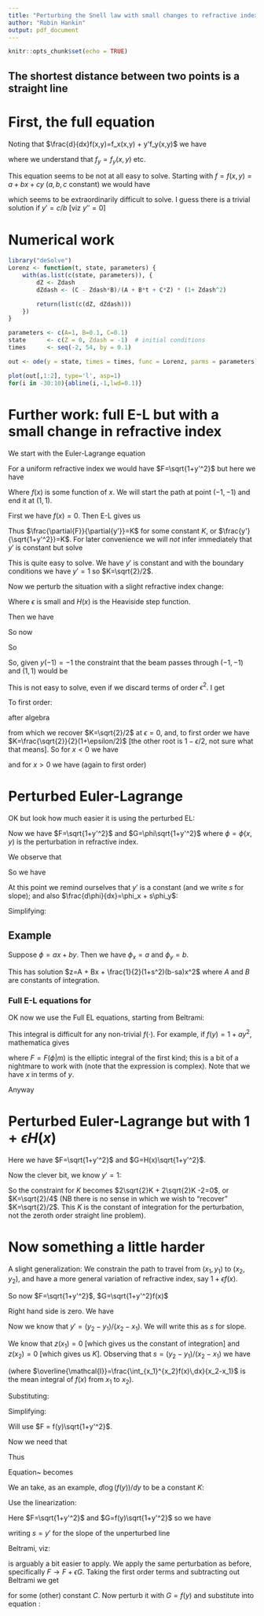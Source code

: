 ```yaml
---
title: "Perturbing the Snell law with small changes to refractive index: a first-order analysis"
author: "Robin Hankin"
output: pdf_document
---
```


```r
knitr::opts_chunk$set(echo = TRUE)
```

## The shortest distance between two points is a straight line

\newcommand{\di}[2]{\frac{\partial{#1}}{\partial{#2}}}
\newcommand{\cx}{\cosh{\left(\frac{x-x_0}{a}\right)}}
\newcommand{\sx}{\sinh{\left(\frac{x-x_0}{a}\right)}}
\newcommand{\tx}{\tanh{\left(\frac{x-x_0}{a}\right)}}
\newcommand{\sech}{\operatorname{sech}}


# First, the full equation

\begin{equation}
\frac{d}{dx}\di{F}{y'} -\di{F}{y}=0\qquad F=f(x,y)\sqrt{1+y'^2}
\end{equation}

\begin{equation}
\frac{d}{dx}\left[\frac{y'f(x,y)}{\sqrt{1+y'^2}}\right] = 
\sqrt{1+y'^2}\,f_y(x,y)
\end{equation}


Noting that $\frac{d}{dx}f(x,y)=f_x(x,y) + y'f_y(x,y)$ we have

\begin{equation}
\frac{y''\,f(x,y)}{(1+y'^2)^{3/2}}+
\frac{y'(f_x(x,y)+y'f_y(x,y))}{\sqrt{1+y'^2}} =
\sqrt{1+y'^2}\,f_y(x,y)
\end{equation}

where we understand that $f_y=f_y(x,y)$ etc.

\begin{equation}
y'' + y'(1+y'^2)\frac{f_x(x,y)+y'f_y(x,y)}{f(x,y)} = 
\sqrt{1+y'^2}\,f_y(x,y)
\end{equation}

\begin{equation}
y'' = \frac{f_y-y'f_x}{f}(1+y'^2)
\end{equation}

This equation seems to be not at all easy to solve.  Starting with
$f=f(x,y)=a+bx+cy$ ($a,b,c$ constant) we would have

\begin{equation}
y'' = \frac{c-y'b}{a+bx+cy}(1+y'^2)
\end{equation}

which seems to be extraordinarily difficult to solve.  I guess there
is a trivial solution if $y'=c/b$ [viz $y''=0$]



# Numerical work


```r
library("deSolve") 
Lorenz <- function(t, state, parameters) {
    with(as.list(c(state, parameters)), {
        dZ <- Zdash
        dZdash <- (C - Zdash*B)/(A + B*t + C*Z) * (1+ Zdash^2)

        return(list(c(dZ, dZdash)))
    })
}

parameters <- c(A=1, B=0.1, C=0.1)
state      <- c(Z = 0, Zdash = -1)  # initial conditions
times      <- seq(-2, 54, by = 0.1)

out <- ode(y = state, times = times, func = Lorenz, parms = parameters)
```

```r
plot(out[,1:2], type='l', asp=1)
for(i in -30:10){abline(i,-1,lwd=0.1)}

```


# Further work:  full E-L but with a small change in refractive index


We start with the Euler-Lagrange equation

\begin{equation}
\frac{d}{dx}\di{F}{y'} -\di{F}{y}=0
\end{equation}


For a uniform refractive index we would have $F=\sqrt{1+y'^2}$ but here we have 

\begin{equation}
F=\sqrt{1+y'^2}(1+\epsilon f(x))
\end{equation}


Where $f(x)$ is some function of $x$.  We will start the path at point
$(-1,-1)$ and end it at $(1,1)$.

First we have $f(x)=0$.  Then E-L gives us

\begin{equation}
\frac{d}{dx}\di{F}{y'}=0
\end{equation}


Thus $\di{F}{y'}=K$ for some constant $K$, or
$\frac{y'}{\sqrt{1+y'^2}}=K$.  For later convenience we will *not*
infer immediately that $y'$ is constant but solve

\begin{equation}
\frac{y'}{\sqrt{1+y'^2}}=K\longrightarrow y'=\frac{K}{\sqrt{1-K^2}}
\end{equation}

This is quite easy to solve.  We have $y'$ is constant and with the
boundary conditions we have $y'=1$ so $K=\sqrt{2}/2$.

Now we perturb the situation with a slight refractive index change:

\begin{equation}
F=\sqrt{1+y'^2}(1+\epsilon H(x))
\end{equation}

Where $\epsilon$ is small and $H(x)$ is the Heaviside step function.

Then we have 

\begin{equation}
\frac{d}{dx}\di{\sqrt{1+y'^2}(1+\epsilon H(x))}{y'}=0
\longrightarrow
\frac{d}{dx}\frac{(1+\epsilon H(x))y'}{\sqrt{1+y'^2}}=0
\longrightarrow
\frac{(1+\epsilon H(x))y'}{\sqrt{1+y'^2}}=K
\end{equation}


So now

\begin{equation}
y'=\frac{K}{\sqrt{(1+\epsilon H(x))^2-K^2}}
\end{equation}

So 

\begin{equation}
y'=\left\{\begin{array}{lr}
\frac{K}{\sqrt{1-K^2}}, & x<0\\
\frac{K}{\sqrt{(1+\epsilon)^2-K^2}}, & x\geqslant 0
\end{array}
\right.
\end{equation}

So, given $y(-1)=-1$ the constraint that the beam passes through $(-1,-1)$ and $(1,1)$ would be 

\begin{equation}
\frac{K}{\sqrt{1-K^2}} + 
\frac{K}{\sqrt{(1+\epsilon)^2 - K^2}} =2
\end{equation}

This is not easy to solve, even if we discard terms of order $\epsilon^2$.
I get

\begin{equation}
\frac{K}{\sqrt{(1+\epsilon)^2 - K^2}} = 
\frac{K}{\sqrt{1-K^2}}\left(   1-\frac{\epsilon}{1-K^2}  \right) + \mathcal{O}(\epsilon^2)
\end{equation}


To first order:

\begin{equation}
\frac{K}{\sqrt{1-K^2}}\left(1 - \frac{\epsilon/2}{1-K^2}  \right)=1
\end{equation}


after algebra

\begin{equation}
2K^4-(3-\epsilon)K^2 +1=0
\end{equation}


from which we recover $K=\sqrt{2}/2$ at $\epsilon=0$, and, to first
order we have $K=\frac{\sqrt{2}}{2}(1+\epsilon/2)$ [the other root is
$1-\epsilon/2$, not sure what that means].  So for $x<0$ we have

\begin{equation}
y'=\frac{K}{\sqrt{1-K^2}}= 1+\epsilon
\end{equation}


and for $x>0$ we have (again to first order)

\begin{equation}
y'=\frac{K}{\sqrt{(1+\epsilon)^2-K^2}}=1-\epsilon
\end{equation}


# Perturbed Euler-Lagrange

OK but look how much easier it is using the perturbed EL:

\begin{equation}
\frac{d}{dx}\left[\di{}{y'}\left(
z\di{F}{y} + z'\di{F}{y'} + G\right)\right] =
\di{}{y}\left(z\di{F}{y} + z'\di{F}{y'} + G\right)
\end{equation}
 
Now we have $F=\sqrt{1+y'^2}$ and $G=\phi\sqrt{1+y'^2}$ where
$\phi=\phi(x,y)$ is the perturbation in refractive index.

We observe that

\begin{equation}
z\di{F}{y} + z'\di{F}{y'} + G = \frac{z'y'}{\sqrt{1+y'^2}} + \phi\sqrt{1+y'^2}
\end{equation}

So we have 


\begin{equation}
\frac{d}{dx}\left[
\frac{z'}{(1+y'^2)^{3/2}} + \frac{\phi y'}{\sqrt{1+y'^2}}
\right] =
\phi_y\sqrt{1+y'^2}
\end{equation}

At this point we remind ourselves that $y'$ is a constant (and we
write $s$ for slope); and also $\frac{d\phi}{dx}=\phi_x + s\phi_y$:



\begin{equation}
\frac{z''}{(1+s^2)^{3/2}}+\frac{y'(\phi_x + s\phi_y)}{\sqrt{1+s^2}}
=
\phi_y\sqrt{1+s^2}
\end{equation}

Simplifying:

\begin{equation}
z'' = (1+s^2)(\phi_y - s\phi_x)
\end{equation}


## Example

Suppose $\phi=ax+by$.  Then we have $\phi_x=a$ and $\phi_y=b$.

\begin{equation}
z'' = (1+s^2)(b-sa)
\end{equation}

This has solution $z=A + Bx + \frac{1}{2}(1+s^2)(b-sa)x^2$ where $A$
and $B$ are constants of integration.

### Full E-L equations for 

OK now we use the Full EL equations, starting from Beltrami:

\begin{equation}
F -y'\di{F}{y'}=C,\qquad F=f(y)\sqrt{1+y'^2}
\end{equation}

\begin{equation}
f(y)\sqrt{1+y'^2} - \frac{f(y)y'^2}{\sqrt{1+y'^2}} = C
\end{equation}

\begin{equation}
f(y)(1+y'^2) - f(y)y'^2 = C\sqrt{1+y'^2}
\end{equation}

\begin{equation}
f(y) = C\sqrt{1+y'^2}
\end{equation}

\begin{equation}
k^2f(y)^2 = 1+y'^2
\end{equation}

\begin{equation}
y'=\sqrt{k^2f(y)^2-1}
\end{equation}

\begin{equation}
\int dx=\int\frac{dy}{\sqrt{k^2f(y)^2-1}}
\end{equation}

This integral is difficult for any non-trivial $f(\cdot)$.  For
example, if $f(y)=1+ay^2$, mathematica gives

\begin{equation}
-\frac{i \sqrt{\frac{a k y^2}{k-1}+1} \sqrt{\frac{a k
   y^2}{k+1}+1} F\left(i \sinh ^{-1}\left(\sqrt{\frac{a k}{k+1}}
   y\right)|\frac{k+1}{k-1}\right)}{\sqrt{\frac{a k}{k+1}}
   \sqrt{\left(a k y^2+k\right)^2-1}}
\end{equation}

where $F=F(\phi\vert m)$ is the elliptic integral of the first kind;
this is a bit of a nightmare to work with (note that the expression is
complex).  Note that we have $x$ in terms of $y$.

Anyway

# Perturbed Euler-Lagrange but with $1+\epsilon H(x)$

\begin{equation}
\frac{d}{dx}\left[\di{}{y'}\left(
z\di{F}{y} + z'\di{F}{y'} + G\right)\right] =
\di{G}{y}
\end{equation}

Here we have $F=\sqrt{1+y'^2}$ and $G=H(x)\sqrt{1+y'^2}$.


\begin{equation}
\frac{d}{dx}\left[\di{}{y'}\left(
\frac{z'y'}{\sqrt{1+y'^2}}
+ H(x)\sqrt{1+y'^2}
\right)\right] =
0
\end{equation}


\begin{equation}
\di{}{y'}\left(
\frac{z'y'}{\sqrt{1+y'^2}}
+ H(x)\sqrt{1+y'^2}
\right)
= K
\end{equation}

\begin{equation}
\frac{z'}{(1+y'^2)^{3/2}}
+ \frac{y'H(x)}{\sqrt{1+y'^2}}
= K
\end{equation}



\begin{equation}\label{tobegeneralized}
\frac{z'}{(1+y'^2)^{3/2}}
+ \frac{y'H(x)}{\sqrt{1+y'^2}}
= K
\end{equation}

Now the clever bit, we know $y'=1$:

\begin{equation}
z'\frac{\sqrt{2}}{4}
+ \frac{\sqrt{2}}{2}H(x)
= K\longrightarrow z'=2\sqrt{2}K-2H(x)
\end{equation}

So the constraint for $K$ becomes $2\sqrt{2}K + 2\sqrt{2}K -2=0$, or
$K=\sqrt{2}/4$ (NB there is no sense in which we wish to "recover"
$K=\sqrt{2}/2$.  This $K$ is the constant of integration for the
perturbation, not the zeroth order straight line problem).

\begin{equation}
z'=1-2H(x)=\left\{\begin{array}{lr}1&x<0\\ -1&x\geqslant 0\end{array}\right.
\end{equation}


# Now something a little harder

A slight generalization:  We 
constrain the path to travel from $(x_1,y_1)$ to $(x_2,y_2)$, and have 
a more general variation of refractive index, say $1+\epsilon f(x)$.  


So now $F=\sqrt{1+y'^2}$, $G=\sqrt{1+y'^2}f(x)$

\begin{equation}
\frac{d}{dx}\left[\di{}{y'}\left(
z\di{F}{y} + z'\di{F}{y'} + G\right)\right] =
\di{G}{y}
\end{equation}

Right hand side is zero.  We have 

\begin{equation}
\frac{d}{dx}\left[z'\frac{\partial^2F}{\partial y'^2}
+ \di{G}{y'}\right] = 0
\end{equation}

\begin{equation}
z'\frac{\partial^2F}{\partial y'^2}
+ \di{G}{y'}=K
\end{equation}


\begin{equation}
\frac{z'}{(1+y'^2)^{3/2}}  + \frac{y'f(x)}{\sqrt{1+y'^2}} = K
\end{equation}


Now we know that $y'=(y_2-y_1)/(x_2-x_1)$.  We will write this as $s$
for slope.

\begin{equation}
\frac{z'}{(1+s^2)^{3/2}}  + \frac{s\,f(x)}{\sqrt{1+s^2}} = K
\end{equation}


\begin{equation}
z' = K(1+s^2)^{3/2} - s(1+s^2)f(x)
\end{equation}

We know that $z(x_1)=0$ [which gives us the constant of integration]
and $z(x_2)=0$ [which gives us $K$].  Observing that $s=(y_2-y_1)/(x_2-x_1)$ we have

\begin{equation}
z(x_2) = 0 = 0 + (x_2-x_1)K(1+s^2)^{3/2} -
s(1+s^2)\int_{x_1}^{x_2}f(x)dx
\end{equation}

\begin{equation}
K = \frac{s\overline{\mathcal{I}}}{\sqrt{1+s^2}}
\end{equation}

(where
$\overline{\mathcal{I}}=\frac{\int_{x_1}^{x_2}f(x)\,dx}{x_2-x_1}$ is
the mean integral of $f(x)$ from $x_1$ to $x_2$).

Substituting:


\begin{equation}
z' = \overline{\mathcal{I}}s(1+s^2) - s(1+s^2)f(x) 
\end{equation}

Simplifying:

\begin{equation}\label{final}
z' = s(1+s^2)(\overline{\mathcal{I}}-f(x))
\end{equation}

\section{Now a function of y}

Will use $F = f(y)\sqrt{1+y'^2}$.


\begin{equation}
\frac{d}{dx}\di{F}{y'}=\di{F}{y}
\end{equation}

\begin{equation}\label{covstraight}
\frac{d}{dx}\left(\frac{y'f(y)}{\sqrt{1+y'^2}}\right)
= f'(y)\sqrt{1+y'^2}
\end{equation}

Now we need that 

\begin{eqnarray*}
\frac{d f(y)}{dx} &=& \frac{d f(y(x))}{dx}\\
&=& \frac{f(y(x+\delta x))-f(y(x))}{\delta x}\\
&=& \frac{f(y(x)+y'(x)\delta x))-f(y(x))}{\delta x}\\
&=& \frac{f(y(x)) + y'(x)\delta xf'(y(x))-f(y(x))}{\delta x}\\
&=& y'(x)f'(y(x))
\end{eqnarray*}


Thus 
\begin{equation}
\frac{d}{dx}\left(\frac{y'f(y)}{\sqrt{1+y'^2}}\right) =
\frac{y''f(y)}{(1+y'^2)^{3/2}} + \frac{y'^2f'(y)}{\sqrt{1+y'^2}}
\end{equation}


Equation~\ref{covstraight} becomes

\begin{equation}
\frac{y''f(y)}{(1+y'^2)^{3/2}} + \frac{y'^2f'(y)}{\sqrt{1+y'^2}} =
f'(y)\sqrt{1+y'^2}
\end{equation}

\begin{equation}
y''f(y) + y'^2(1+y'^2)f'(y) = f'(y)(1+y'^2)^2
\end{equation}

\begin{equation}
y'' = \frac{f'(y)}{f(y)}(1+y'^2) = d\log(f(y))/dy(1+y'^2)
\end{equation}


We an take, as an example, $d\log(f(y))/dy$ to be a constant $K$:

\begin{equation}
y'' = K(1+y'^2)
\end{equation}



Use the linearization:

\begin{equation}
\frac{d}{dx}\left[\di{}{y'}\left(
z\di{F}{y} + z'\di{F}{y'} + G\right)\right] =
\di{G}{y}
\end{equation}


Here $F=\sqrt{1+y'^2}$ and $G=f(y)\sqrt{1+y'^2}$ so we have 


\begin{equation}
\frac{d}{dx}\left[\di{}{y'}\left(
z'\di{\sqrt{1+y'^2}}{y'} + f(y)\sqrt{1+y'^2}\right)\right] =
\di{f(y)\sqrt{1+y'^2}}{y}
\end{equation}


\begin{equation}
\frac{d}{dx}
\left[
\frac{y'z'}{\sqrt{1+y'^2}} + \frac{y'f(y)}{\sqrt{1+y'^2}}
\right]
=
f'(y)\sqrt{1+y'^2}
\end{equation}

\begin{equation}
\frac{d}{dx}
\left[
\frac{y'(z'+f'(y))}{\sqrt{1+y'^2}}
\right]
=
f'(y)\sqrt{1+y'^2}
\end{equation}

writing $s=y'$ for the slope of the unperturbed line

\begin{equation}
\frac{d}{dx}
\left[
(z'+f'(y))\frac{s}{\sqrt{1+s^2}}
\right]
=
f'(y)\sqrt{1+s^2}
\end{equation}

\begin{equation}
z''+sf''(y)
=
f'(y)\frac{1+s^2}{s}
\end{equation}



\section{Use of the Beltrami equation}

Beltrami, viz:

\begin{equation}
F-u'\di{F}{y'}=C
\end{equation}

is arguably a bit easier to apply.  We apply the same perturbation as
before, specifically $F\longrightarrow F+\epsilon G$.  Taking the
first order terms and subtracting out Beltrami we get

\begin{equation}\label{beltrami_epsilon}
G-y'\di{G}{y'}-z'\di{F}{y'}=C
\end{equation}

for some (other) constant $C$.  Now perturb it with $G=f(y)$ and
substitute into equation \ref{beltrami_epsilon}:

\begin{equation}
f(y) - \frac{z'y'}{\sqrt{1+y'^2}}=C
\end{equation}

\begin{equation}
f(y) - \frac{z's}{\sqrt{1+s^2}}=C
\end{equation}



